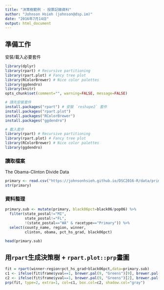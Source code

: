 ```yaml
---
title: "決策樹範例 - 投票記錄資料"
author: "Johnson Hsieh (johnson@dsp.im)"
date: "2016年7月14日"
output: html_document
---
```


## 準備工作

安裝/載入必要套件
```r
library(dplyr)
library(rpart) # Recursive partitioning
library(rpart.plot) # Fancy tree plot
library(RColorBrewer) # Nice color palettes
library(ggdendro)
library(knitr)
opts_chunk$set(comment="", warning=FALSE, message=FALSE)
```

```r
# 請先安裝套件
install.packages("rpart") # 安裝 `reshape2` 套件
install.packages("rpart.plot")
install.packages("RColorBrewer")
install.packages("ggdendro")

# 載入套件
library(rpart) # Recursive partitioning
library(rpart.plot) # Fancy tree plot
library(RColorBrewer) # Nice color palettes
library(ggdendro)

```

### 讀取檔案
The Obama-Clinton Divide Data
```r
primary <- read.csv("https://johnsonhsieh.github.io/DSC2016-R/data/primaries.csv")
str(primary) 
```

### 資料整理
```r
primary.sub <- mutate(primary, black06pct=black06/pop06) %>%
  filter(state_postal!="MI", 
         state_postal!="FL", 
         !(state_postal=="WA" & racetype=="Primary")) %>%
  select(county_name, region, winner,
         clinton, obama, pct_hs_grad, black06pct)

head(primary.sub)
```

## 用`rpart`生成決策樹 + `rpart.plot::prp`畫圖
```r
fit = rpart(winner~region+pct_hs_grad+black06pct,data=primary.sub)
c1 <- ifelse(fit$frame$yval==1, brewer.pal(9, "Greens")[9], brewer.pal(9, "Blues")[9])
c2 <- ifelse(fit$frame$yval==1, brewer.pal(9, "Greens")[2], brewer.pal(9, "Blues")[2])
prp(fit, type=2, extra=1, col=c1, box.col=c2, shadow.col="gray")
```

